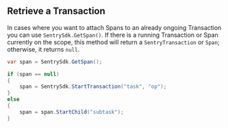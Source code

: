 ## Retrieve a Transaction

In cases where you want to attach Spans to an already ongoing Transaction you can use `SentrySdk.GetSpan()`. If there is a running Transaction or Span currently on the scope, this method will return a `SentryTransaction` or `Span`; otherwise, it returns `null`.

```csharp
var span = SentrySdk.GetSpan();

if (span == null)
{
    span = SentrySdk.StartTransaction("task", "op");
}
else
{
    span = span.StartChild("subtask");
}
```

